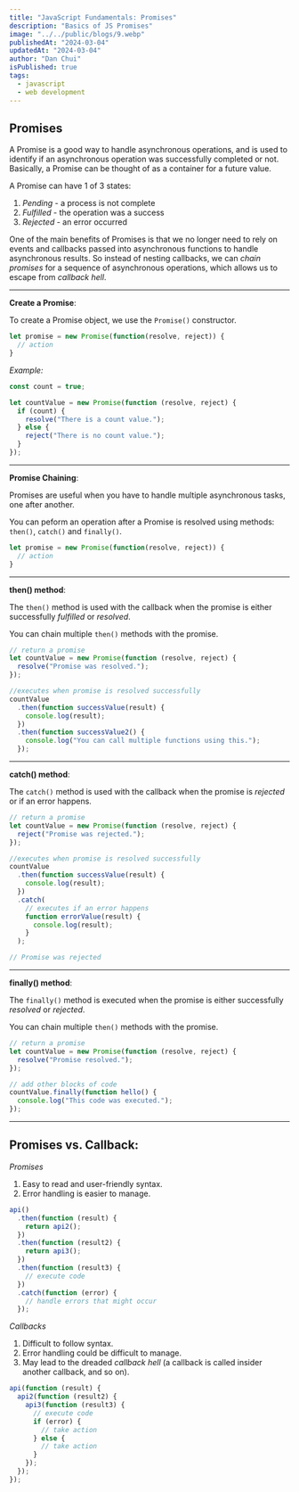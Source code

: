 ```yaml
---
title: "JavaScript Fundamentals: Promises"
description: "Basics of JS Promises"
image: "../../public/blogs/9.webp"
publishedAt: "2024-03-04"
updatedAt: "2024-03-04"
author: "Dan Chui"
isPublished: true
tags:
  - javascript
  - web development
---
```


## Promises

A Promise is a good way to handle asynchronous operations, and is used to identify if an asynchronous operation was successfully completed or not. Basically, a Promise can be thought of as a container for a future value.

A Promise can have 1 of 3 states:

1.  _Pending_ - a process is not complete
2.  _Fulfilled_ - the operation was a success
3.  _Rejected_ - an error occurred

One of the main benefits of Promises is that we no longer need to rely on events and callbacks passed into asynchronous functions to handle asynchronous results. So instead of nesting callbacks, we can _chain promises_ for a sequence of asynchronous operations, which allows us to escape from _callback hell_.

---

**Create a Promise**:

To create a Promise object, we use the `Promise()` constructor.

```js
let promise = new Promise(function(resolve, reject)) {
  // action
}
```

_Example:_

```js
const count = true;

let countValue = new Promise(function (resolve, reject) {
  if (count) {
    resolve("There is a count value.");
  } else {
    reject("There is no count value.");
  }
});
```

---

**Promise Chaining**:

Promises are useful when you have to handle multiple asynchronous tasks, one after another.

You can peform an operation after a Promise is resolved using methods: `then()`, `catch()` and `finally()`.

```js
let promise = new Promise(function(resolve, reject)) {
  // action
}
```

---

**then() method**:

The `then()` method is used with the callback when the promise is either successfully _fulfilled_ or _resolved_.

You can chain multiple `then()` methods with the promise.

```js
// return a promise
let countValue = new Promise(function (resolve, reject) {
  resolve("Promise was resolved.");
});

//executes when promise is resolved successfully
countValue
  .then(function successValue(result) {
    console.log(result);
  })
  .then(function successValue2() {
    console.log("You can call multiple functions using this.");
  });
```

---

**catch() method**:

The `catch()` method is used with the callback when the promise is _rejected_ or if an error happens.

```js
// return a promise
let countValue = new Promise(function (resolve, reject) {
  reject("Promise was rejected.");
});

//executes when promise is resolved successfully
countValue
  .then(function successValue(result) {
    console.log(result);
  })
  .catch(
    // executes if an error happens
    function errorValue(result) {
      console.log(result);
    }
  );

// Promise was rejected
```

---

**finally() method**:

The `finally()` method is executed when the promise is either successfully _resolved_ or _rejected_.

You can chain multiple `then()` methods with the promise.

```js
// return a promise
let countValue = new Promise(function (resolve, reject) {
  resolve("Promise resolved.");
});

// add other blocks of code
countValue.finally(function hello() {
  console.log("This code was executed.");
});
```

---

## Promises vs. Callback:

_Promises_

1. Easy to read and user-friendly syntax.
2. Error handling is easier to manage.

```js
api()
  .then(function (result) {
    return api2();
  })
  .then(function (result2) {
    return api3();
  })
  .then(function (result3) {
    // execute code
  })
  .catch(function (error) {
    // handle errors that might occur
  });
```

_Callbacks_

1. Difficult to follow syntax.
2. Error handling could be difficult to manage.
3. May lead to the dreaded _callback hell_ (a callback is called insider another callback, and so on).

```js
api(function (result) {
  api2(function (result2) {
    api3(function (result3) {
      // execute code
      if (error) {
        // take action
      } else {
        // take action
      }
    });
  });
});
```
